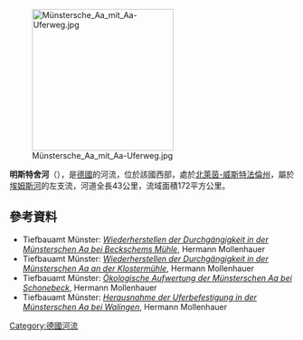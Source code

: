 {{No footnotes|time=2020-07-07T15:42:31+00:00}}
{{Coord|52|5|8.61|N|7|36|21.43|E|display=title}}
[[Image:Münstersche_Aa_mit_Aa-Uferweg.jpg|250px]]

'''明斯特舍河'''（{{lang-de|Münstersche Aa}}），是[[德國|德國]]的河流，位於該國西部，處於[[北萊茵-威斯特法倫州|北萊茵-威斯特法倫州]]，屬於[[埃姆斯河|埃姆斯河]]的左支流，河道全長43公里，流域面積172平方公里。

==參考資料==
* Tiefbauamt Münster: [https://web.archive.org/web/20191028052844/http://www.vision-wasser.de/kooperationen/ms/ms-aa/164.html ''Wiederherstellen der Durchgängigkeit in der Münsterschen Aa bei Beckschems Mühle''], Hermann Mollenhauer
* Tiefbauamt Münster: [https://web.archive.org/web/20191028052955/http://www.vision-wasser.de/kooperationen/ms/ms-aa/165.html ''Wiederherstellen der Durchgängigkeit in der Münsterschen Aa an der Klostermühle''], Hermann Mollenhauer
* Tiefbauamt Münster: [https://web.archive.org/web/20191028053005/http://www.vision-wasser.de/kooperationen/ms/ms-aa/167.html ''Ökologische Aufwertung der Münsterschen Aa bei Schonebeck''], Hermann Mollenhauer
* Tiefbauamt Münster: [https://web.archive.org/web/20191028052849/http://www.vision-wasser.de/kooperationen/ms/ms-aa/168.html ''Herausnahme der Uferbefestigung in der Münsterschen Aa bei Walingen''], Hermann Mollenhauer

{{Germany-geo-stub}}
[[Category:德國河流|Category:德國河流]]